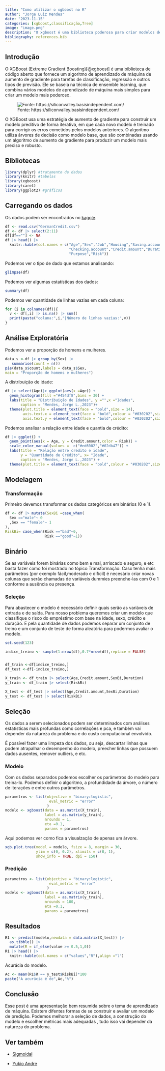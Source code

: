 ```yaml
---
title: "Como utilizar o xgboost no R"
author: "Jorge Luiz Mendes"
date: "2023-11-15"
categories: [xgboost,classificação,Tree]
image: "image.png"
description: "O xgboost é uma biblioteca poderosa para criar modelos de previsão"
bibliography: references.bib
---
```


## Introdução

O XGBoost (Extreme Gradient Boosting)[@xgboost] é uma biblioteca de código aberto que fornece um algoritmo de aprendizado de máquina de aumento de gradiente para tarefas de classificação, regressão e outros tipos de previsão. Ele se baseia na técnica de ensemble learning, que combina vários modelos de aprendizado de máquina mais simples para criar um modelo mais poderoso.

![Fonte: https://siliconvalley.basisindependent.com/](image.png){fig-align="center"}

O XGBoost usa uma estratégia de aumento de gradiente para construir um modelo preditivo de forma iterativa, em que cada novo modelo é treinado para corrigir os erros cometidos pelos modelos anteriores. O algoritmo utiliza árvores de decisão como modelo base, que são combinadas usando um algoritmo de aumento de gradiente para produzir um modelo mais preciso e robusto.

## Bibliotecas

```r
library(dplyr) #tratamento de dados
library(knitr) #tabelas
library(xgboost) 
library(caret)
library(ggplot2) #gráficos
```

## Carregando os dados

Os dados podem ser encontrados no [kaggle](https://www.kaggle.com/datasets/uciml/german-credit).

```r
df <- read.csv("GermanCredit.csv")
df <- df |> select(2:11)
df[df==""] <- NA
df |> head() |> 
  knitr::kable(col.names = c("Age","Sex","Job","Housing","Saving.accounts",
                             "Checking.account","Credit.amount","Duration",
                             "Purpose","Risk"))
```

Podemos ver o tipo de dado que estamos analisando:

```r
glimpse(df)
```

Podemos ver algumas estatísticas dos dados:

```r
summary(df)
```

Podemos ver quantidade de linhas vazias em cada coluna:

```r
for (i in colnames(df)){
  v <- df[,i] |> is.na() |> sum()
  print(paste("coluna:",i,"|Número de linhas vazias:",v))
}
```

## Análise Exploratória

Podemos ver a proporção de homens e mulheres.

```r
data_s <-df |> group_by(Sex) |>  
   summarise(count = n())  
pie(data_s$count,labels = data_s$Sex,
main = "Proporção de homens e mulheres")
```

A distribuição de idade:

```r
df |> select(Age)|> ggplot(aes(x =Age)) +
  geom_histogram(fill ="#454df8",bins = 30) +
  labs(title = "Distribuição de Idades", y ="",x ="Idades",
       caption = "Mendes, Jorge L.,2023")+
  theme(plot.title = element_text(face = "bold",size = 14),
        axis.text.x = element_text(face = "bold",colour = "#030202",size =10),
        axis.text.y = element_text(face = "bold",colour = "#030202",size =10))
```

Podemos analisar a relação entre idade e quantia de crédito:

```r
df |> ggplot() +
  geom_point(aes(x = Age, y = Credit.amount,color = Risk)) +
  scale_color_manual(values =  c("#ed6002","#02db47")) +
  labs(title = "Relação entre crédito e idade",
       y = "Quantidade de Crédito", x= "Idade",
       caption = "Mendes, Jorge L.,2023") +
  theme(plot.title = element_text(face = "bold",colour = "#030202",size =15))
```

## Modelagem

### Transformação

Primeiro devemos transformar os dados categóricos em binários (0 e 1).

```r
df <- df |> mutate(SexBi =case_when(
  Sex =="male"~ 0
  ,Sex == "female"~ 1
),
RiskBi= case_when(Risk =="bad"~0,
                  Risk =="good"~1))

```

::: {.callout-note collapse="true"}
## Binário

Se as variáveis forem binárias como bem e mal, arriscado e seguro, e etc basta fazer como foi mostrado no tópico Transformação. Caso tenha mais parâmetros (por exemplo fácil,moderado e difícil) é necesário criar novas colunas que serão chamadas de variáveis dummies preenche-las com 0 e 1 conforme a ausência ou presença.
:::

### Seleção

Para abastecer o modelo é necessário definir quais serão as variáveis de entrada e de saída. Para nosso problema queremos criar um modelo que classifique o risco do empréstimo com base na idade, sexo, crédito e duração. E pela quantidade de dados podemos separar um conjunto de treino e um conjunto de teste de forma aleatória para podermos avaliar o modelo.

```r
set.seed(123)

indice_treino <- sample(1:nrow(df),0.7*nrow(df),replace = FALSE)


df_train <-df[indice_treino,]
df_test <-df[-indice_treino,]

X_train <- df_train |> select(Age,Credit.amount,SexBi,Duration)
y_train <- df_train |> select(RiskBi)

X_test <- df_test |> select(Age,Credit.amount,SexBi,Duration)
y_test <- df_test |> select(RiskBi)
```

::: {.callout-tip collapse="true"}
## Seleção

Os dados a serem selecionados podem ser determinados com análises estatísticas mais profundas como correlações e pca, e também vai depender da natureza do problema e do custo computacional envolvido.

É possível fazer uma limpeza dos dados, ou seja, descartar linhas que podem atrapalhar o desempenho do modelo, preecher linhas que possuem dados ausentes, remover outliers, e etc.
:::

### Modelo

Com os dados separados podemos escolher os parâmetros do modelo para treina-lo. Podemos definir o algoritmo, a profundidade da árvore, o número de iterações e entre outros parâmetros.

```r
parametros <- list(objective = "binary:logistic", 
                    eval_metric = "error"
                   )
modelo <- xgboost(data = as.matrix(X_train),
                  label = as.matrix(y_train),
                  nrounds = 1,
                  eta =0.1,
                  params = parametros)

```

Aqui podemos ver como fica a visualzação de apenas um árvore.

```r
xgb.plot.tree(model = modelo, fsize = 8, margin = 30, 
              ylim = c(0, 0.2), xlimits = c(0, 1),
              show_info = TRUE, dpi = 150)
```

### Predição

```r
parametros <- list(objective = "binary:logistic", 
                    eval_metric = "error"
                   )
modelo <- xgboost(data = as.matrix(X_train),
                  label = as.matrix(y_train),
                  nrounds = 100,
                  eta =0.1,
                  params = parametros)

```

## Resultados

```r
R1 <- predict(modelo,newdata = data.matrix(X_test)) |>  
  as_tibble() |> 
  mutate(R = if_else(value >= 0.5,1,0))
R1 |> head() |> 
  knitr::kable(col.names = c("values","R"),align ="l")

```

Acurácia do modelo.

```r
Ac <- mean(R1$R == y_test$RiskBi)*100
paste("A acurácia é de",Ac,"%")
```

## Conclusão

Esse post é uma apresentação bem resumida sobre o tema de aprendizado de máquina. Existem difentes formas de se construir e avaliar um modelo de predição. Podemos melhorar a seleção de dados, a construção do modelo e escolher métricas mais adequadas , tudo isso vai depender da natureza do problema.

## Ver também

-   [Sigmoidal](https://sigmoidal.ai/xgboost-aprenda-algoritmo-de-machine-learning-em-python/)

-   [Yukio Andre](https://github.com/yukioandre)

